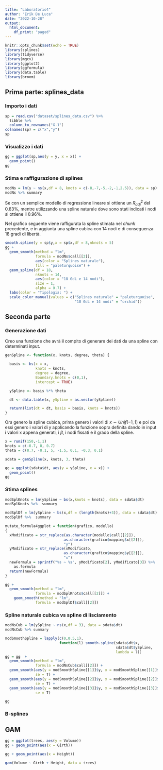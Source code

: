 ```yaml
---
title: "Laboratorio4"
author: "Erik De Luca"
date: "2022-10-28"
output: 
  html_document:
    df_print: "paged"
---
```


```r
knitr::opts_chunk$set(echo = TRUE)
library(splines)
library(tidyverse)
library(mgcv)
library(ggplot2)
library(ggformula)
library(data.table)
library(broom)

```

## Prima parte: splines_data

### Importo i dati

```r
sp = read.csv("dataset/splines_data.csv") %>% 
  tibble %>%
  column_to_rownames("X.1")
colnames(sp) = c("x","y")
sp
```
### Visualizzo i dati

```r
gg = ggplot(sp,aes(y = y, x = x)) +
  geom_point()
gg
```

### Stima e raffigurazione di splines

```r
modNs = lm(y ~ ns(x,df = 8, knots = c(-8,-7,-5,-2,-1,2.5)), data = sp) 
modNs %>% summary
```
Se con un semplice modello di regressione lineare si ottiene un $R^2_{adj}$ del 0.83%, mentre utilizzando una spline naturale dove sono stati indicati i nodi si ottiene il 0.96%.

Nel grafico seguente viene raffigurata la spline stimata nel *chunk* precedente, e in aggiunta una spline cubica con 14 nodi e di conseguenza 18 gradi di libertà.
```r
smooth.spline(y = sp$y,x = sp$x,df = 8,nknots = 5)
gg +
  geom_smooth(method = "lm", 
              formula = modNs$call[[2]],
              aes(color = "Splines naturale"),
              fill = "paleturquoise") +
  geom_spline(df = 18,
              nknots = 14,
              aes(color = "18 GdL e 14 nodi"),
              size = 1,
              alpha = 0.7) +
  labs(color = "Tipologia: ") + 
  scale_color_manual(values = c("Splines naturale" = "paleturquoise",
                                "18 GdL e 14 nodi" = "orchid"))
```

## Seconda parte

### Generazione dati

Creo una funzione che avrà il compito di generare dei dati da una spline con determinati input.

```r
genSpline <- function(x, knots, degree, theta) {

  basis <- bs(x = x,
              knots = knots,
              degree = degree,
              Boundary.knots = c(0,1),
              intercept = TRUE)

  ySpline <- basis %*% theta

  dt <- data.table(x, ySpline = as.vector(ySpline))

  return(list(dt = dt, basis = basis, knots = knots))
}
```

Ora  genero la spline cubica, prima genero i valori di $x \sim Unif(-1,1)$ e poi da essi genero i valori di y applicando la funzione sopra definita dando in input i valori x appena generati, i $\beta$, i nodi fissati e il grado della spline.

```r
x = runif(150,-1,1)
knots = c(-0.7, 0, 0.7)
theta = c(0.7, -0.1, 5, -1.5, 0.1, -0.3, 0.1)

sdata = genSpline(x, knots, 3, theta)

gg = ggplot(sdata$dt, aes(y = ySpline, x = x)) +
  geom_point()
gg
```

### Stima splines

```r
modSplKnots = lm(ySpline ~ bs(x,knots = knots), data = sdata$dt)
modSplKnots %>%  summary
```

```r
modSplDf = lm(ySpline ~ bs(x,df = (length(knots)+3)), data = sdata$dt)
modSplDf %>%  summary
```

```r
mutate_formula4ggplot = function(grafico, modello)
{
  xModificato = str_replace(as.character(modello$call[[2]]),
                           as.character(grafico$mapping$x[[2]]),
                           "y")
  yModificato = str_replace(xModificato,
                           as.character(grafico$mapping$y[[2]]),
                           "x")
  newFormula = sprintf("%s ~ %s", yModificato[2], yModificato[3]) %>%
    as.formula
  return(newFormula)
}

gg +
  geom_smooth(method = "lm",
              formula = modSplKnots$call[[2]]) +
    geom_smooth(method = "lm",
              formula = modSplDf$call[[2]])
```

### Spline naturale cubica vs spline di lisciamento

```r
modNsCub = lm(ySpline ~ ns(x,df = 3), data = sdata$dt)
modNsCub %>% summary
```
```r
modSmoothSpline = lapply(c(0,0.5,1),
                         function(l) smooth.spline(sdata$dt$x,
                                                   sdata$dt$ySpline,
                                                   lambda = l)) 
gg = gg  +
  geom_smooth(method = "lm",
              formula = modNsCub$call[[2]]) +
  geom_smooth(aes(y = modSmoothSpline[[1]]$y, x = modSmoothSpline[[1]]$x),
              se = T) +
  geom_smooth(aes(y = modSmoothSpline[[2]]$y, x = modSmoothSpline[[2]]$x),
              se = T) +
  geom_smooth(aes(y = modSmoothSpline[[3]]$y, x = modSmoothSpline[[3]]$x),
              se = T) 

gg
```

### B-splines


## GAM

```r
gg = ggplot(trees, aes(y = Volume))
gg + geom_point(aes(x = Girth))
```
```r
gg + geom_point(aes(x = Height))
```


```r
gam(Volume ~ Girth + Height, data = trees)
```

